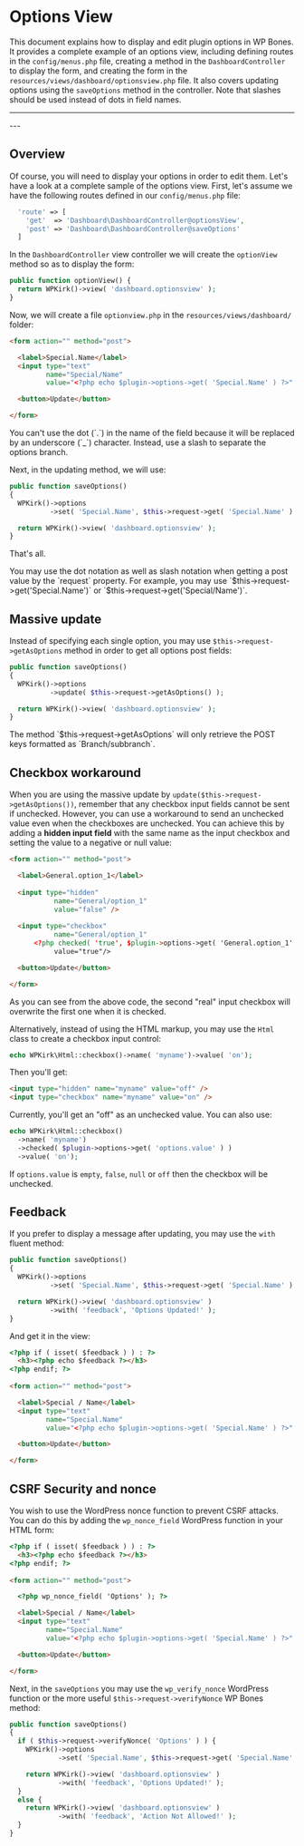 
# Options View

This document explains how to display and edit plugin options in WP Bones. It provides a complete example of an options view, including defining routes in the `config/menus.php` file, creating a method in the `DashboardController` to display the form, and creating the form in the `resources/views/dashboard/optionsview.php` file. It also covers updating options using the `saveOptions` method in the controller. Note that slashes should be used instead of dots in field names.

---
<DocsBoilerplateDemo slug="options" />
---

## Overview

Of course, you will need to display your options in order to edit them. Let's have a look at a complete sample of the options view. First, let's assume we have the following routes defined in our `config/menus.php` file:

```php filename="config/menus.php" copy
  'route' => [
    'get'  => 'Dashboard\DashboardController@optionsView',
    'post' => 'Dashboard\DashboardController@saveOptions'
  ]
```

In the `DashboardController` view controller we will create the `optionView` method so as to display the form:

```php filename="plugin/Controllers/DashboardController.php" copy
public function optionView() {
  return WPKirk()->view( 'dashboard.optionsview' );
}
```

Now, we will create a file `optionview.php` in the `resources/views/dashboard/` folder: 

```html filename="resources/views/dashboard/optionsview.php" copy
<form action="" method="post">

  <label>Special.Name</label>
  <input type="text"
         name="Special/Name"
         value="<?php echo $plugin->options->get( 'Special.Name' ) ?>" />

  <button>Update</button>

</form>
```

<Callout>
You can't use the dot (`.`) in the name of the field because it will be replaced by an underscore (`_`) character. Instead, use a slash to separate the options branch.
</Callout>

Next, in the updating method, we will use:

```php filename="plugin/Controllers/DashboardController.php" copy
public function saveOptions()
{
  WPKirk()->options
          ->set( 'Special.Name', $this->request->get( 'Special.Name' ) );

  return WPKirk()->view( 'dashboard.optionsview' );
}
```

That's all.

<Callout>
You may use the dot notation as well as slash notation when getting a post value by the `request` property. For example, you may use `$this->request->get('Special.Name')` or `$this->request->get('Special/Name')`.
</Callout>


## Massive update

Instead of specifying each single option, you may use `$this->request->getAsOptions` method in order to get all options post fields:

```php filename="plugin/Controllers/DashboardController.php" copy
public function saveOptions()
{
  WPKirk()->options
          ->update( $this->request->getAsOptions() );

  return WPKirk()->view( 'dashboard.optionsview' );
}
```

<Callout type="info">
The method `$this->request->getAsOptions` will only retrieve the POST keys formatted as `Branch/subbranch`.
</Callout>


## Checkbox workaround

When you are using the massive update by `update($this->request->getAsOptions())`, remember that any checkbox input fields cannot be sent if unchecked. However, you can use a workaround to send an unchecked value even when the checkboxes are unchecked. You can achieve this by adding a **hidden input field** with the same name as the input checkbox and setting the value to a negative or null value:

```html copy
<form action="" method="post">

  <label>General.option_1</label>
    
  <input type="hidden" 
           name="General/option_1" 
           value="false" />
    
  <input type="checkbox"
           name="General/option_1"
      <?php checked( 'true', $plugin->options->get( 'General.option_1' ) ) ?>
           value="true"/>

  <button>Update</button>

</form>
```

As you can see from the above code, the second "real" input checkbox will overwrite the first one when it is checked.

Alternatively, instead of using the HTML markup, you may use the `Html` class to create a checkbox input control:

```php copy
echo WPKirk\Html::checkbox()->name( 'myname')->value( 'on');
```

Then you'll get:

```html copy
<input type="hidden" name="myname" value="off" />
<input type="checkbox" name="myname" value="on" />
```

Currently, you'll get an "off" as an unchecked value. You can also use:

```php copy
echo WPKirk\Html::checkbox()
  ->name( 'myname')
  ->checked( $plugin->options->get( 'options.value' ) )
  ->value( 'on');
```

If `options.value` is `empty`, `false`, `null` or `off` then the checkbox will be unchecked.

## Feedback

If you prefer to display a message after updating, you may use the `with` fluent method:

```php copy
public function saveOptions()
{
  WPKirk()->options
          ->set( 'Special.Name', $this->request->get( 'Special.Name' ) );

  return WPKirk()->view( 'dashboard.optionsview' )
          ->with( 'feedback', 'Options Updated!' );
}
```

And get it in the view:

```html copy
<?php if ( isset( $feedback ) ) : ?>
  <h3><?php echo $feedback ?></h3>
<?php endif; ?>
  
<form action="" method="post">

  <label>Special / Name</label>
  <input type="text"
         name="Special.Name"
         value="<?php echo $plugin->options->get( 'Special.Name' ) ?>" />

  <button>Update</button>

</form>
```

## CSRF Security and nonce

You wish to use the WordPress nonce function to prevent CSRF attacks. You can do this by adding the `wp_nonce_field` WordPress function in your HTML form:

```html copy
<?php if ( isset( $feedback ) ) : ?>
  <h3><?php echo $feedback ?></h3>
<?php endif; ?>
  
<form action="" method="post">

  <?php wp_nonce_field( 'Options' ); ?>

  <label>Special / Name</label>
  <input type="text"
         name="Special.Name"
         value="<?php echo $plugin->options->get( 'Special.Name' ) ?>" />

  <button>Update</button>

</form>
```

Next, in the `saveOptions` you may use the `wp_verify_nonce` WordPress function or the more useful `$this->request->verifyNonce` WP Bones method:

```php copy
public function saveOptions()
{
  if ( $this->request->verifyNonce( 'Options' ) ) {
    WPKirk()->options
            ->set( 'Special.Name', $this->request->get( 'Special.Name' ) );

    return WPKirk()->view( 'dashboard.optionsview' )
            ->with( 'feedback', 'Options Updated!' );
  }
  else {
    return WPKirk()->view( 'dashboard.optionsview' )
            ->with( 'feedback', 'Action Not Allowed!' );
  }
}
```